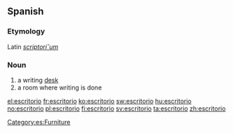 ==Spanish==
===Etymology===
Latin ''[[scriptorium|scriptori˘um]]''

===Noun===
{{es-noun-m}}

# a writing [[desk]]
# a room where writing is done

[[Category:es:Furniture]]

[[el:escritorio]]
[[fr:escritorio]]
[[ko:escritorio]]
[[sw:escritorio]]
[[hu:escritorio]]
[[no:escritorio]]
[[pl:escritorio]]
[[fi:escritorio]]
[[sv:escritorio]]
[[ta:escritorio]]
[[zh:escritorio]]